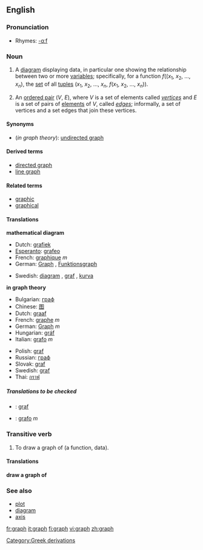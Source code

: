 ==English==

{{wikipedia}}

===Pronunciation===
*Rhymes: [[Rhymes:English:-ɑːf|-ɑːf]]

===Noun===
{{en-noun}}

#{{mathematics}} A [[diagram]] displaying data, in particular one showing the relationship between two or more [[variable]]s; specifically, for a function ''f''((''x''<sub>1</sub>, ''x''<sub>2</sub>, ..., ''x''<sub>''n''</sub>), the [[set]] of all [[tuple]]s (''x''<sub>1</sub>, ''x''<sub>2</sub>, ..., ''x''<sub>''n''</sub>, ''f''(''x''<sub>1</sub>, ''x''<sub>2</sub>, ..., ''x''<sub>''n''</sub>)).
#{{graphtheory}} An [[ordered pair]] (''V'', ''E''), where ''V'' is a set of elements called ''[[vertex|vertices]]'' and ''E'' is a set of pairs of [[element]]s of ''V'', called ''[[edge]]s''; informally, a set of vertices and a set edges that join these vertices.

====Synonyms====
*(''in graph theory''): [[undirected graph]]

====Derived terms====
*[[directed graph]]
*[[line graph]]

====Related terms====
*[[graphic]]
*[[graphical]]

====Translations====

'''mathematical diagram'''
{{top}}
*Dutch: [[grafiek]]
*[[Esperanto]]: [[grafeo]]
*French: [[graphique]] ''m''
*German: [[Graph]] {{m}}, [[Funktionsgraph]] {{m}}
{{mid}}
*Swedish: [[diagram]] {{n}}, [[graf]] {{c}}, [[kurva]] {{c}}
{{bottom}}

'''in graph theory'''
{{top}}
*Bulgarian: [[граф#Bulgarian|граф]]
*Chinese: [[图]]
*Dutch: [[graaf]]
*French: [[graphe]] ''m''
*German: [[Graph]] ''m''
*Hungarian: [[gráf]]
*Italian: [[grafo]] ''m''
{{mid}}
*Polish: [[graf]]
*Russian: [[граф#Russian|граф]]
*Slovak: [[graf]] {{m}}
*Swedish: [[graf]] {{c}}
*Thai: [[กราฟ]]
{{bottom}}

=====Translations to be checked=====
<!--Remove this section once all of the translations below have been moved into the tables above.-->
{{checktrans}}

*{{ttbc|Irish}}: [[graf]]
*{{ttbc|Spanish}}: [[grafo]] ''m''

===Transitive verb===
{{en-verb}}

#{{mathematics}} To draw a graph of (a function, data).

====Translations====

'''draw a graph of'''
{{top}}
{{mid}}
{{bottom}}

===See also===
*[[plot]]
*[[diagram]]
*[[axis]]

[[Category:Greek derivations]]

[[fr:graph]]
[[it:graph]]
[[fi:graph]]
[[vi:graph]]
[[zh:graph]]